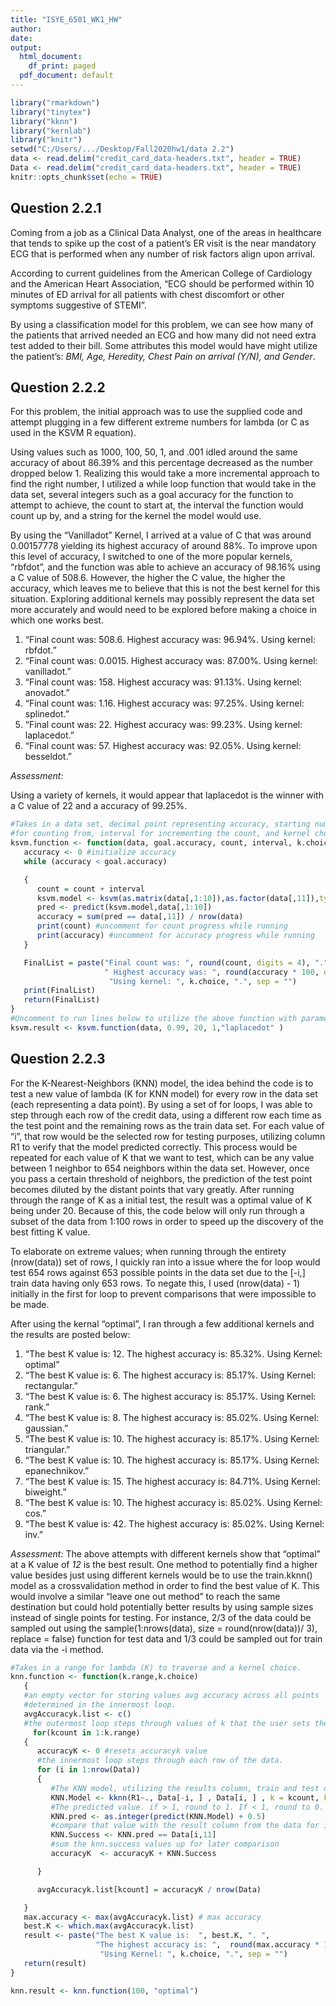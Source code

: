 ---
title: "ISYE_6501_WK1_HW"
author:
date:
output:
  html_document:
    df_print: paged
  pdf_document: default
---

```{r setup, include=FALSE}
library("rmarkdown")
library("tinytex")
library("kknn")
library("kernlab")
library("knitr")
setwd("C:/Users/.../Desktop/Fall2020hw1/data 2.2")
data <- read.delim("credit_card_data-headers.txt", header = TRUE)
Data <- read.delim("credit_card_data-headers.txt", header = TRUE)
knitr::opts_chunk$set(echo = TRUE)
```

## Question 2.2.1

Coming from a job as a Clinical Data Analyst, one of the areas in healthcare that tends to spike up the cost of a patient’s ER visit is the near mandatory ECG that is performed when any number of risk factors align upon arrival.

According to current guidelines from the American College of Cardiology and the American Heart Association, "ECG should be performed within 10 minutes of ED arrival for all patients with chest discomfort or other symptoms suggestive of STEMI".

By using a classification model for this problem, we can see how many of the patients that arrived needed an ECG and how many did not need extra test added to their bill. Some attributes this model would have might utilize the patient’s: *BMI, Age, Heredity, Chest Pain on arrival (Y/N), and Gender*.

## Question 2.2.2

For this problem, the initial approach was to use the supplied code and attempt plugging in a few different extreme numbers for lambda (or C as used in the KSVM R equation).  

Using values such as 1000, 100, 50, 1, and .001 idled around the same accuracy of about 86.39% and this percentage decreased as the number dropped below 1. Realizing this would take a more incremental approach to find the right number, I utilized a while loop function that would take in the data set, several integers such as a goal accuracy for the function to attempt to achieve, the count to start at, the interval the function would count up by, and a string for the kernel the model would use.

By using the “Vanilladot” Kernel, I arrived at a value of C that was around 0.00157778 yielding its highest accuracy of around 88%. To improve upon this level of accuracy, I switched to one of the more popular kernels, “rbfdot”, and the function was able to achieve an accuracy of 98.16% using a C value of 508.6. However, the higher the C value, the higher the accuracy, which leaves me to believe that this is not the best kernel for this situation. Exploring additional kernels may possibly represent the data set more accurately and would need to be explored before making a choice in which one works best.

1. "Final count was: 508.6. Highest accuracy was: 96.94%. Using kernel: rbfdot."
2. "Final count was: 0.0015. Highest accuracy was: 87.00%. Using kernel: vanilladot."
3. "Final count was: 158. Highest accuracy was: 91.13%. Using kernel: anovadot."
4. "Final count was: 1.16. Highest accuracy was: 97.25%. Using kernel: splinedot."
5. "Final count was: 22. Highest accuracy was: 99.23%. Using kernel: laplacedot."
6. "Final count was: 57. Highest accuracy was: 92.05%. Using kernel: besseldot."

*Assessment:*

Using a variety of kernels, it would appear that laplacedot is the winner with a C value of 22 and a accuracy of 99.25%.

```{r ksvm, echo = T, results = 'hide'}
#Takes in a data set, decimal point representing accuracy, starting number
#for counting from, interval for incrementing the count, and kernel choice.
ksvm.function <- function(data, goal.accuracy, count, interval, k.choice) {
   accuracy <- 0 #initialize accuracy
   while (accuracy < goal.accuracy)

   {
      count = count + interval
      ksvm.model <- ksvm(as.matrix(data[,1:10]),as.factor(data[,11]),type= "C-svc" ,kernel = k.choice, C = count, scaled=TRUE)
      pred <- predict(ksvm.model,data[,1:10])
      accuracy = sum(pred == data[,11]) / nrow(data)
      print(count) #uncomment for count progress while running
      print(accuracy) #uncomment for accuracy progress while running
   }

   FinalList = paste("Final count was: ", round(count, digits = 4), ".",
                     " Highest accuracy was: ", round(accuracy * 100, digits = 4), "%. ",
                      "Using kernel: ", k.choice, ".", sep = "")
   print(FinalList)
   return(FinalList)
}
#Uncomment to run lines below to utilize the above function with parameters of your choice.
ksvm.result <- ksvm.function(data, 0.99, 20, 1,"laplacedot" )
```


## Question 2.2.3
For the K-Nearest-Neighbors (KNN) model, the idea behind the code is to test a new value of lambda (K for KNN model) for every row in the data set (each representing a data point).
By using a set of for loops, I was able to step through each row of the credit data, using a different row each time as the test point and the remaining rows as the train data set. For each value of “i”, that row would be the selected row for testing purposes, utilizing column R1 to verify that the model predicted correctly. This process would be repeated for each value of K that we want to test, which can be any value between 1 neighbor to 654 neighbors within the data set. However, once you pass a certain threshold of neighbors, the prediction of the test point becomes diluted by the distant points that vary greatly. After running through the range of K as a initial test, the result was a optimal value of K being under 20. Because of this, the code below will only run through a subset of the data from 1:100 rows in order to speed up the discovery of the best fitting K value.

To elaborate on extreme values; when running through the entirety (nrow(data)) set of rows, I quickly ran into a issue where the for loop would test 654 rows against 653 possible points in the data set due to the [-i,] train data having only 653 rows.
To negate this, I used (nrow(data) - 1) initially in the first for loop to prevent comparisons that were impossible to be made.

After using the kernal "optimal", I ran through a few additional kernels and the results are posted below:

1. "The best K value is:  12. The highest accuracy is: 85.32%. Using Kernel: optimal"
2. "The best K value is:   6. The highest accuracy is: 85.17%. Using Kernel: rectangular."
3. "The best K value is:   6. The highest accuracy is: 85.17%. Using Kernel: rank."
4. "The best K value is:   8. The highest accuracy is: 85.02%. Using Kernel: gaussian."
5. "The best K value is:  10. The highest accuracy is: 85.17%. Using Kernel: triangular."
6. "The best K value is:  10. The highest accuracy is: 85.17%. Using Kernel: epanechnikov."
7. "The best K value is:  15. The highest accuracy is: 84.71%. Using Kernel: biweight."
8. "The best K value is:  10. The highest accuracy is: 85.02%. Using Kernel: cos."
9. "The best K value is:  42. The highest accuracy is: 85.02%. Using Kernel: inv."

*Assessment:*
The above attempts with different kernels show that "optimal" at a K value of *12* is the best result.
One method to potentially find a higher value besides just using different kernels would be to use the train.kknn() model as a crossvalidation method in order to find the best value of K. This would involve a similar "leave one out method" to reach the same destination but could hold potentially better results by using sample sizes instead of single points for testing. For instance, 2/3 of the data could be sampled out using the sample(1:nrows(data), size = round(nrow(data))/ 3), replace = false) function for test data and 1/3 could be sampled out for train data via the -i method.



```{r knn}
#Takes in a range for lambda (K) to traverse and a kernel choice.
knn.function <- function(k.range,k.choice)
   {
   #an empty vector for storing values avg accuracy across all points
   #determined in the innermost loop.
   avgAccuracyk.list <- c()
   #the outermost loop steps through values of k that the user sets the range for.
     for(kcount in 1:k.range)
   {
      accuracyK <- 0 #resets accuracyk value
      #the innermost loop steps through each row of the data.
      for (i in 1:nrow(Data))
      {
         #The KNN model, utilizing the results column, train and test data, and a K value that increments.
         KNN.Model <- kknn(R1~., Data[-i, ] , Data[i, ] , k = kcount, kernel = k.choice,  scale=TRUE)
         #The predicted value. if > 1, round to 1. If < 1, round to 0.
         KNN.pred <- as.integer(predict(KNN.Model) + 0.5)
         #compare that value with the result column from the data for ith point.
         KNN.Success <- KNN.pred == Data[i,11]
         #sum the knn.success values up for later comparison
         accuracyK  <- accuracyK + KNN.Success

      }

      avgAccuracyk.list[kcount] = accuracyK / nrow(Data)

   }
   max.accuracy <- max(avgAccuracyk.list) # max accuracy
   best.K <- which.max(avgAccuracyk.list)
   result <- paste("The best K value is:  ", best.K, ". ",
                   "The highest accuracy is: ",  round(max.accuracy * 100, digits = 2), "%. ",
                    "Using Kernel: ", k.choice, ".", sep = "")
   return(result)
}

knn.result <- knn.function(100, "optimal")
```
